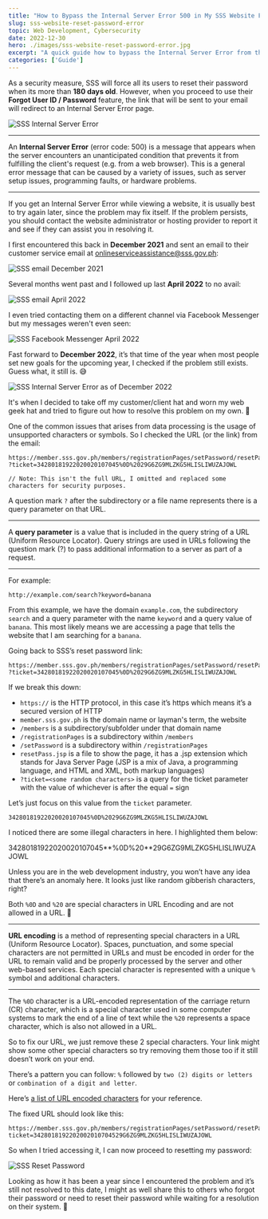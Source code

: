 ```yaml
---
title: "How to Bypass the Internal Server Error 500 in My SSS Website Forgot / Reset Password"
slug: sss-website-reset-password-error
topic: Web Development, Cybersecurity
date: 2022-12-30
hero: ./images/sss-website-reset-password-error.jpg
excerpt: "A quick guide how to bypass the Internal Server Error from the email link when you forgot your password and need to reset it on the My.SSS Member Portal"
categories: ['Guide']
---
```


As a security measure, SSS will force all its users to reset their password when its more than **180 days old**. However, when you proceed to use their **Forgot User ID / Password** feature, the link that will be sent to your email will redirect to an Internal Server Error page.

![SSS Internal Server Error](/images/sss-reset-password-error.jpg)

<hr />

An **Internal Server Error** (error code: 500) is a message that appears when the server encounters an unanticipated condition that prevents it from fulfilling the client's request (e.g. from a web browser). This is a general error message that can be caused by a variety of issues, such as server setup issues, programming faults, or hardware problems.

<hr />

If you get an Internal Server Error while viewing a website, it is usually best to try again later, since the problem may fix itself. If the problem persists, you should contact the website administrator or hosting provider to report it and see if they can assist you in resolving it.

I first encountered this back in **December 2021** and sent an email to their customer service email at onlineserviceassistance@sss.gov.ph:

![SSS email December 2021](/images/sss-email-dec-2021.jpg)

Several months went past and I followed up last **April 2022** to no avail:

![SSS email April 2022](/images/sss-email-apr-2022.jpg)

I even tried contacting them on a different channel via Facebook Messenger but my messages weren't even seen:

![SSS Facebook Messenger April 2022](/images/sss-messenger.jpg)

Fast forward to **December 2022**, it’s that time of the year when most people set new goals for the upcoming year, I checked if the problem still exists. Guess what, it still is. 😅

![SSS Internal Server Error as of December 2022](/images/sss-reset-password-error-dec-2022.jpg)

It's when I decided to take off my customer/client hat and worn my web geek hat and tried to figure out how to resolve this problem on my own. 🧐

One of the common issues that arises from data processing is the usage of unsupported characters or symbols. So I checked the URL (or the link) from the email:

```
https://member.sss.gov.ph/members/registrationPages/setPassword/resetPass.jsp
?ticket=34280181922020020107045%0D%2029G6ZG9MLZKG5HLISLIWUZAJOWL

// Note: This isn't the full URL, I omitted and replaced some characters for security purposes.
```

A question mark `?` after the subdirectory or a file name represents there is a query parameter on that URL.

<hr />

A **query parameter** is a value that is included in the query string of a URL (Uniform Resource Locator). Query strings are used in URLs following the question mark (?) to pass additional information to a server as part of a request.

<hr />

For example:

```
http://example.com/search?keyword=banana
```

From this example, we have the domain `example.com`, the subdirectory `search` and a query parameter with the name `keyword` and a query value of `banana`. This most likely means we are accessing a page that tells the website that I am searching for a `banana`.

Going back to SSS’s reset password link:

```
https://member.sss.gov.ph/members/registrationPages/setPassword/resetPass.jsp
?ticket=34280181922020020107045%0D%2029G6ZG9MLZKG5HLISLIWUZAJOWL
```

If we break this down:
* `https://` is the HTTP protocol, in this case it’s https which means it’s a secured version of HTTP
* `member.sss.gov.ph` is the domain name or layman's term, the website
* `/members` is a subdirectory/subfolder under that domain name
* `/registrationPages` is a subdirectory within `/members`
* `/setPassword` is a subdirectory within `/registrationPages`
* `resetPass.jsp` is a file to show the page, it has a .jsp extension which stands for Java Server Page (JSP is a mix of Java, a programming language, and HTML and XML, both markup languages)
* `?ticket=<some random characters>` is a query for the ticket parameter with the value of whichever is after the equal `=` sign

Let’s just focus on this value from the `ticket` parameter.

```
34280181922020020107045%0D%2029G6ZG9MLZKG5HLISLIWUZAJOWL
```

I noticed there are some illegal characters in here. I highlighted them below:

34280181922020020107045**%0D%20**29G6ZG9MLZKG5HLISLIWUZAJOWL

Unless you are in the web development industry, you won’t have any idea that there’s an anomaly here. It looks just like random gibberish characters, right?

Both `%0D` and `%20` are special characters in URL Encoding and are not allowed in a URL. 🚫

<hr />

**URL encoding** is a method of representing special characters in a URL (Uniform Resource Locator). Spaces, punctuation, and some special characters are not permitted in URLs and must be encoded in order for the URL to remain valid and be properly processed by the server and other web-based services. Each special character is represented with a unique `%` symbol and additional characters.

<hr />

The `%0D` character is a URL-encoded representation of the carriage return (CR) character, which is a special character used in some computer systems to mark the end of a line of text while the `%20` represents a space character, which is also not allowed in a URL.

So to fix our URL, we just remove these 2 special characters. Your link might show some other special characters so try removing them those too if it still doesn’t work on your end.

There’s a pattern you can follow: `%` followed by `two (2) digits or letters` or `combination of a digit and letter`.

Here’s [a list of URL encoded characters](https://www.freecodecamp.org/news/url-encoded-characters-reference) for your reference.

The fixed URL should look like this:

```
https://member.sss.gov.ph/members/registrationPages/setPassword/resetPass.jsp?
ticket=3428018192202002010704529G6ZG9MLZKG5HLISLIWUZAJOWL
```

So when I tried accessing it, I can now proceed to resetting my password:

![SSS Reset Password](/images/sss-reset-password-success.jpg)

Looking as how it has been a year since I encountered the problem and it’s still not resolved to this date, I might as well share this to others who forgot their password or need to reset their password while waiting for a resolution on their system. 👀

